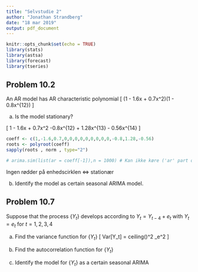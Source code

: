 ```yaml
---
title: "Selvstudie 2"
author: "Jonathan Strandberg"
date: "18 mar 2019"
output: pdf_document
---
```


```r
knitr::opts_chunk$set(echo = TRUE)
library(stats)
library(astsa)
library(forecast)
library(tseries)
```

## Problem 10.2
An AR model has AR characteristic polynomial
\[
(1 - 1.6x + 0.7x^2)(1 - 0.8x^{12})
\]

a) Is the model stationary?

\[
1 - 1.6x + 0.7x^2 -0.8x^{12} + 1.28x^{13} - 0.56x^{14}
\]
```r
coeff <- c(1,-1.6,0.7,0,0,0,0,0,0,0,0,0,-0.8,1.28,-0.56)
roots <- polyroot(coeff)
sapply(roots , norm , type="2")

# arima.sim(list(ar = coeff[-1]),n = 1000) # Kan ikke køre ('ar' part of model is not stationary)
```

Ingen rødder på enhedscirklen $\Leftrightarrow$ stationær


b) Identify the model as certain seasonal ARIMA model.


## Problem 10.7
Suppose that the process $\{Y_t\}$ develops according to $Y_t = Y_{t-4} + e_t$ with $Y_t = e_t$ for $t = 1,2,3,4$

a) Find the variance function for $\{Y_t\}$
\[
  Var[Y_t] = ceiling\left(\frac{t}{4}\right)^2 \sigma_e^2
\]

b) Find the autocorrelation function for $\{Y_t\}$

c) Identify the model for $\{Y_t\}$ as a certain seasonal ARIMA